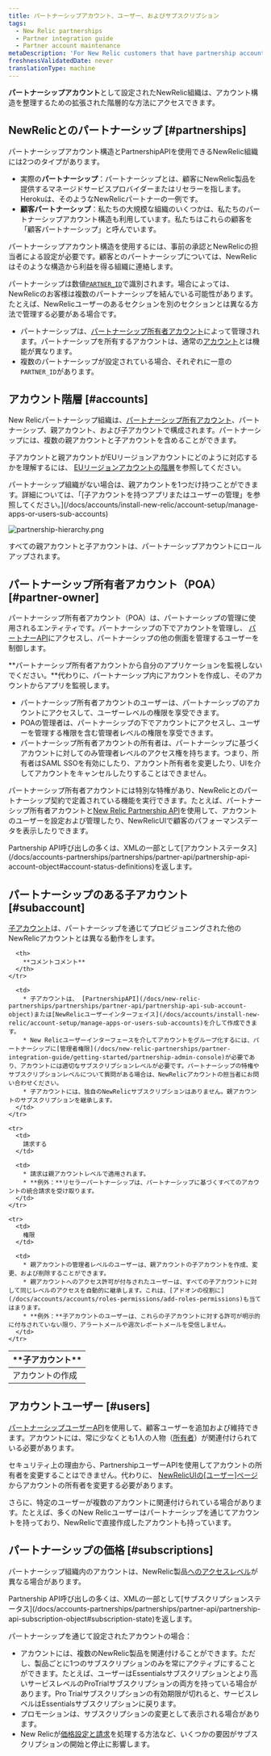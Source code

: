 ```yaml
---
title: パートナーシップアカウント、ユーザー、およびサブスクリプション
tags:
  - New Relic partnerships
  - Partner integration guide
  - Partner account maintenance
metaDescription: 'For New Relic customers that have partnership accounts, this explains the hierarchical structure and rules for those accounts.'
freshnessValidatedDate: never
translationType: machine
---
```



**パートナーシップアカウント**として設定されたNewRelic組織は、アカウント構造を整理するための拡張された階層的な方法にアクセスできます。

## NewRelicとのパートナーシップ [#partnerships]

パートナーシップアカウント構造とPartnershipAPIを使用できるNewRelic組織には2つのタイプがあります。

* 実際の**パートナーシップ**：パートナーシップとは、顧客にNewRelic製品を提供するマネージドサービスプロバイダーまたはリセラーを指します。Herokuは、そのようなNewRelicパートナーの一例です。
* **顧客パートナーシップ**：私たちの大規模な組織のいくつかは、私たちのパートナーシップアカウント構造も利用しています。私たちはこれらの顧客を「顧客パートナーシップ」と呼んでいます。

パートナーシップアカウント構造を使用するには、事前の承認とNewRelicの担当者による設定が必要です。顧客とのパートナーシップについては、NewRelicはそのような構造から利益を得る組織に連絡します。

パートナーシップは数値[`PARTNER_ID`](/docs/accounts-partnerships/partnerships/partner-api/partner-api-reference)で識別されます。場合によっては、NewRelicのお客様は複数のパートナーシップを結んでいる可能性があります。たとえば、NewRelicユーザーのあるセクションを別のセクションとは異なる方法で管理する必要がある場合です。

* パートナーシップは、[パートナーシップ所有者アカウント](#partner-owner)によって管理されます。パートナーシップを所有するアカウントは、通常の[アカウント](#accounts)とは機能が異なります。
* 複数のパートナーシップが設定されている場合、それぞれに一意の`PARTNER_ID`があります。

## アカウント階層 [#accounts]

New Relicパートナーシップ組織は、[パートナーシップ所有アカウント](#partner-owner)、パートナーシップ、親アカウント、および子アカウントで構成されます。パートナーシップには、複数の親アカウントと子アカウントを含めることができます。

子アカウントと親アカウントがEUリージョンアカウントにどのように対応するかを理解するには、 [EUリージョンアカウントの階層](/docs/using-new-relic/welcome-new-relic/getting-started/introduction-eu-region-data-center#global-account-hierarchy)を参照してください。

<Callout variant="tip">
  パートナーシップ組織がない場合は、親アカウントを1つだけ持つことができます。詳細については、「[子アカウントを持つアプリまたはユーザーの管理」を参照してください。](/docs/accounts/install-new-relic/account-setup/manage-apps-or-users-sub-accounts)
</Callout>

<img
  title="partnership-hierarchy.png"
  alt="partnership-hierarchy.png"
  src={partnershipsHierarchy}
/>

<figcaption>
  すべての親アカウントと子アカウントは、パートナーシップアカウントにロールアップされます。
</figcaption>

## パートナーシップ所有者アカウント（POA） [#partner-owner]

パートナーシップ所有者アカウント（POA）は、パートナーシップの管理に使用されるエンティティです。パートナーシップの下でアカウントを管理し、 [パートナーAPI](/docs/new-relic-partnerships/partner-integration-guide/partner-account-maintenance/partner-api)にアクセスし、パートナーシップの他の側面を管理するユーザーを制御します。

**パートナーシップ所有者アカウントから自分のアプリケーションを監視しないでください。**代わりに、パートナーシップ内にアカウントを作成し、そのアカウントからアプリを監視します。

* パートナーシップ所有者アカウントのユーザーは、パートナーシップのアカウントにアクセスして、ユーザーレベルの権限を享受できます。
* POAの管理者は、パートナーシップの下でアカウントにアクセスし、ユーザーを管理する権限を含む管理者レベルの権限を享受できます。
* パートナーシップ所有者アカウントの所有者は、パートナーシップに基づくアカウントに対してのみ管理者レベルのアクセス権を持ちます。つまり、所有者はSAML SSOを有効にしたり、アカウント所有者を変更したり、UIを介してアカウントをキャンセルしたりすることはできません。

パートナーシップ所有者アカウントには特別な特権があり、NewRelicとのパートナーシップ契約で定義されている機能を実行できます。たとえば、パートナーシップ所有者アカウントと[New Relic Partnership API](/docs/new-relic-partnerships/partner-integration-guide/partner-account-maintenance/partner-api)を使用して、アカウントのユーザーを設定および管理したり、NewRelicUIで顧客のパフォーマンスデータを表示したりできます。

<Callout variant="tip">
  Partnership API呼び出しの多くは、XMLの一部として[アカウントステータス](/docs/accounts-partnerships/partnerships/partner-api/partnership-api-account-object#account-status-definitions)を返します。
</Callout>

## パートナーシップのある子アカウント [#subaccount]

[子アカウント](/docs/accounts/original-accounts-billing/original-users-roles/original-account-structure)は、パートナーシップを通じてプロビジョニングされた他のNewRelicアカウントとは異なる動作をします。

<table>
  <thead>
    <tr>
      <th style={{ width: "200px" }}>
        **子アカウント**
      </th>

      <th>
        **コメントコメント**
      </th>
    </tr>
  </thead>

  <tbody>
    <tr>
      <td>
        アカウントの作成
      </td>

      <td>
        * 子アカウントは、 [PartnershipAPI](/docs/new-relic-partnerships/partnerships/partner-api/partnership-api-sub-account-object)または[NewRelicユーザーインターフェイス](/docs/accounts/install-new-relic/account-setup/manage-apps-or-users-sub-accounts)を介して作成できます。
        * New Relicユーザーインターフェースを介してアカウントをグループ化するには、パートナーシップに[管理者権限](/docs/new-relic-partnerships/partner-integration-guide/getting-started/partnership-admin-console)が必要であり、アカウントには適切なサブスクリプションレベルが必要です。パートナーシップの特権やサブスクリプションレベルについて質問がある場合は、NewRelicアカウントの担当者にお問い合わせください。
        * 子アカウントには、独自のNewRelicサブスクリプションはありません。親アカウントのサブスクリプションを継承します。
      </td>
    </tr>

    <tr>
      <td>
        請求する
      </td>

      <td>
        * 請求は親アカウントレベルで適用されます。
        * **例外：**リセラーパートナーシップは、パートナーシップに基づくすべてのアカウントの統合請求を受け取ります。
      </td>
    </tr>

    <tr>
      <td>
        権限
      </td>

      <td>
        * 親アカウントの管理者レベルのユーザーは、親アカウントの子アカウントを作成、変更、および削除することができます。
        * 親アカウントへのアクセス許可が付与されたユーザーは、すべての子アカウントに対して同じレベルのアクセスを自動的に継承します。これは、[アドオンの役割に](/docs/accounts/accounts/roles-permissions/add-roles-permissions)も当てはまります。
        * **例外：**子アカウントのユーザーは、これらの子アカウントに対する許可が明示的に付与されていない限り、アラートメールや週次レポートメールを受信しません。
      </td>
    </tr>
  </tbody>
</table>

## アカウントユーザー [#users]

[パートナーシップユーザーAPI](/docs/accounts-partnerships/partnerships/partner-api/partnership-api-user-object)を使用して、顧客ユーザーを追加および維持できます。アカウントには、常に少なくとも1人の人物（[所有者](/docs/accounts-partnerships/accounts/account-billing-usage/users-roles#owner)）が関連付けられている必要があります。

セキュリティ上の理由から、PartnershipユーザーAPIを使用してアカウントの所有者を変更することはできません。代わりに、 [NewRelicUIの\[ユーザー\]ページ](/docs/accounts/accounts/roles-permissions/change-account-owner)からアカウントの所有者を変更する必要があります。

さらに、特定のユーザーが複数のアカウントに関連付けられている場合があります。たとえば、多くのNew Relicユーザーはパートナーシップを通じてアカウントを持っており、NewRelicで直接作成したアカウントも持っています。

## パートナーシップの価格 [#subscriptions]

パートナーシップ組織内のアカウントは、NewRelic製品[へのアクセスレベル](https://newrelic.com/application-monitoring/pricing)が異なる場合があります。

<Callout variant="tip">
  Partnership API呼び出しの多くは、XMLの一部として[サブスクリプションステータス](/docs/accounts-partnerships/partnerships/partner-api/partnership-api-subscription-object#subscription-state)を返します。
</Callout>

パートナーシップを通じて設定されたアカウントの場合：

* アカウントには、複数のNewRelic製品を関連付けることができます。ただし、製品ごとに1つのサブスクリプションのみを常にアクティブにすることができます。たとえば、ユーザーはEssentialsサブスクリプションとより高いサービスレベルのProTrialサブスクリプションの両方を持っている場合があります。Pro Trialサブスクリプションの有効期限が切れると、サービスレベルはEssentialsサブスクリプションに戻ります。
* プロモーションは、サブスクリプションの変更として表示される場合があります。
* New Relicが[価格設定と請求](/docs/accounts-partnerships/partner-integration-guide/new-relic-products-features/partner-products-pricing-billing)を処理する方法など、いくつかの要因がサブスクリプションの開始と停止に影響します。
